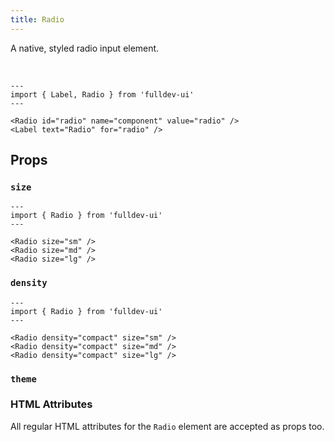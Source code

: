 ```yaml
---
title: Radio
---
```



A native, styled radio input element.

<br />

```astro live
---
import { Label, Radio } from 'fulldev-ui'
---

<Radio id="radio" name="component" value="radio" />
<Label text="Radio" for="radio" />
```

## Props

### `size`

<SizeProp />

```astro live
---
import { Radio } from 'fulldev-ui'
---

<Radio size="sm" />
<Radio size="md" />
<Radio size="lg" />
```

### `density`

<DensityProp />

```astro live
---
import { Radio } from 'fulldev-ui'
---

<Radio density="compact" size="sm" />
<Radio density="compact" size="md" />
<Radio density="compact" size="lg" />
```

### `theme`

<ThemeProp />

### HTML Attributes

All regular HTML attributes for the `Radio` element are accepted as props too.
